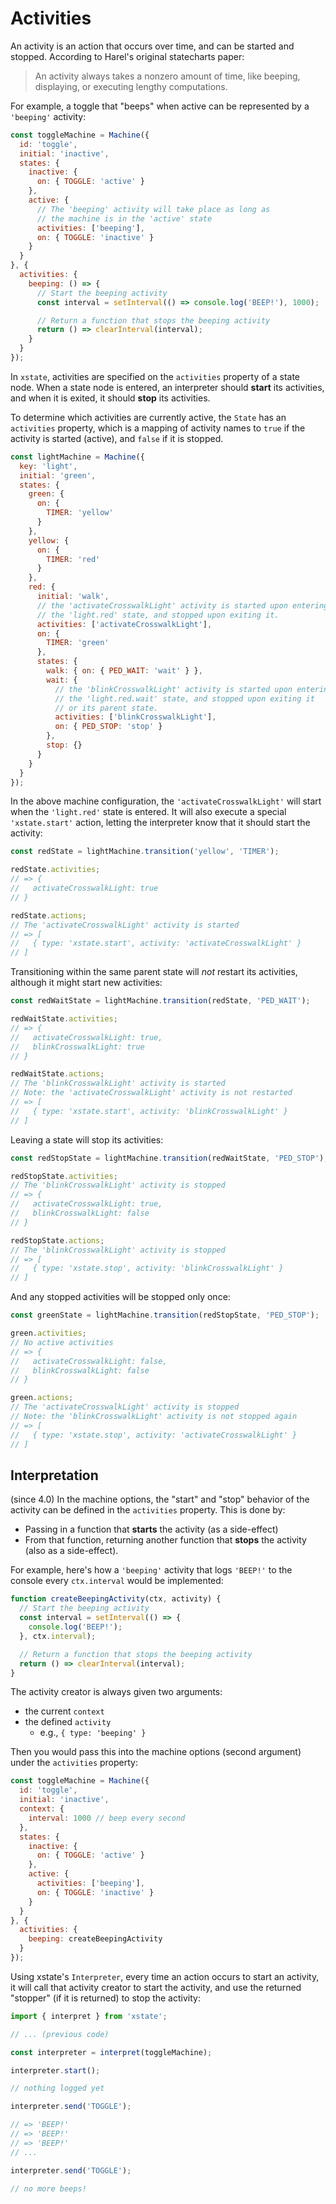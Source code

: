 
# Activities

An activity is an action that occurs over time, and can be started and stopped. According to Harel's original statecharts paper:

> An activity always takes a nonzero amount of time, like beeping, displaying, or executing lengthy computations.

For example, a toggle that "beeps" when active can be represented by a `'beeping'` activity:

```js
const toggleMachine = Machine({
  id: 'toggle',
  initial: 'inactive',
  states: {
    inactive: {
      on: { TOGGLE: 'active' }
    },
    active: {
      // The 'beeping' activity will take place as long as
      // the machine is in the 'active' state
      activities: ['beeping'],
      on: { TOGGLE: 'inactive' }
    }
  }
}, {
  activities: {
    beeping: () => {
      // Start the beeping activity
      const interval = setInterval(() => console.log('BEEP!'), 1000);

      // Return a function that stops the beeping activity
      return () => clearInterval(interval);
    }
  }
});
```

In `xstate`, activities are specified on the `activities` property of a state node. When a state node is entered, an interpreter should **start** its activities, and when it is exited, it should **stop** its activities.

To determine which activities are currently active, the `State` has an `activities` property, which is a mapping of activity names to `true` if the activity is started (active), and `false` if it is stopped.


```js
const lightMachine = Machine({
  key: 'light',
  initial: 'green',
  states: {
    green: {
      on: {
        TIMER: 'yellow'
      }
    },
    yellow: {
      on: {
        TIMER: 'red'
      }
    },
    red: {
      initial: 'walk',
      // the 'activateCrosswalkLight' activity is started upon entering
      // the 'light.red' state, and stopped upon exiting it.
      activities: ['activateCrosswalkLight'],
      on: {
        TIMER: 'green'
      },
      states: {
        walk: { on: { PED_WAIT: 'wait' } },
        wait: {
          // the 'blinkCrosswalkLight' activity is started upon entering
          // the 'light.red.wait' state, and stopped upon exiting it
          // or its parent state.
          activities: ['blinkCrosswalkLight'],
          on: { PED_STOP: 'stop' }
        },
        stop: {}
      }
    }
  }
});
```

In the above machine configuration, the `'activateCrosswalkLight'` will start when the `'light.red'` state is entered. It will also execute a special `'xstate.start'` action, letting the interpreter know that it should start the activity:

```js
const redState = lightMachine.transition('yellow', 'TIMER');

redState.activities;
// => {
//   activateCrosswalkLight: true
// }

redState.actions;
// The 'activateCrosswalkLight' activity is started
// => [
//   { type: 'xstate.start', activity: 'activateCrosswalkLight' }
// ]
```

Transitioning within the same parent state will _not_ restart its activities, although it might start new activities:

```js
const redWaitState = lightMachine.transition(redState, 'PED_WAIT');

redWaitState.activities;
// => {
//   activateCrosswalkLight: true,
//   blinkCrosswalkLight: true
// }

redWaitState.actions;
// The 'blinkCrosswalkLight' activity is started
// Note: the 'activateCrosswalkLight' activity is not restarted
// => [
//   { type: 'xstate.start', activity: 'blinkCrosswalkLight' }
// ]
```

Leaving a state will stop its activities:

```js
const redStopState = lightMachine.transition(redWaitState, 'PED_STOP');

redStopState.activities;
// The 'blinkCrosswalkLight' activity is stopped
// => {
//   activateCrosswalkLight: true,
//   blinkCrosswalkLight: false
// }

redStopState.actions;
// The 'blinkCrosswalkLight' activity is stopped
// => [
//   { type: 'xstate.stop', activity: 'blinkCrosswalkLight' }
// ]
```

And any stopped activities will be stopped only once:

```js
const greenState = lightMachine.transition(redStopState, 'PED_STOP');

green.activities;
// No active activities
// => {
//   activateCrosswalkLight: false,
//   blinkCrosswalkLight: false
// }

green.actions;
// The 'activateCrosswalkLight' activity is stopped
// Note: the 'blinkCrosswalkLight' activity is not stopped again
// => [
//   { type: 'xstate.stop', activity: 'activateCrosswalkLight' }
// ]
```

## Interpretation

(since 4.0) In the machine options, the "start" and "stop" behavior of the activity can be defined in the `activities` property. This is done by:

- Passing in a function that **starts** the activity (as a side-effect)
- From that function, returning another function that **stops** the activity (also as a side-effect).

For example, here's how a `'beeping'` activity that logs `'BEEP!'` to the console every `ctx.interval` would be implemented:

```js
function createBeepingActivity(ctx, activity) {
  // Start the beeping activity
  const interval = setInterval(() => {
    console.log('BEEP!');
  }, ctx.interval);

  // Return a function that stops the beeping activity
  return () => clearInterval(interval);
}
```

The activity creator is always given two arguments:
- the current `context`
- the defined `activity`
  - e.g., `{ type: 'beeping' }`

Then you would pass this into the machine options (second argument) under the `activities` property:

```js
const toggleMachine = Machine({
  id: 'toggle',
  initial: 'inactive',
  context: {
    interval: 1000 // beep every second
  },
  states: {
    inactive: {
      on: { TOGGLE: 'active' }
    },
    active: {
      activities: ['beeping'],
      on: { TOGGLE: 'inactive' }
    }
  }
}, {
  activities: {
    beeping: createBeepingActivity
  }
});
```

Using xstate's `Interpreter`, every time an action occurs to start an activity, it will call that activity creator to start the activity, and use the returned "stopper" (if it is returned) to stop the activity:

```js
import { interpret } from 'xstate';

// ... (previous code)

const interpreter = interpret(toggleMachine);

interpreter.start();

// nothing logged yet

interpreter.send('TOGGLE');

// => 'BEEP!'
// => 'BEEP!'
// => 'BEEP!'
// ...

interpreter.send('TOGGLE');

// no more beeps!
```